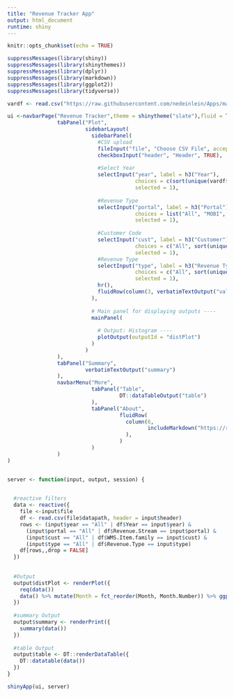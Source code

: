 ```yaml
---
title: "Revenue Tracker App"
output: html_document
runtime: shiny
---
```


```r
knitr::opts_chunk$set(echo = TRUE)
```

```r
suppressMessages(library(shiny))
suppressMessages(library(shinythemes))
suppressMessages(library(dplyr))
suppressMessages(library(markdown))
suppressMessages(library(ggplot2))
suppressMessages(library(tidyverse))

vardf <- read.csv("https://raw.githubusercontent.com/nedeinlein/Apps/main/Customer%20List.csv")

ui <-navbarPage("Revenue Tracker",theme = shinytheme("slate"),fluid = TRUE,
                tabPanel("Plot",
                         sidebarLayout(
                           sidebarPanel(
                             #CSV upload
                             fileInput("file", "Choose CSV File", accept = ".csv"),
                             checkboxInput("header", "Header", TRUE),
                             
                             #Select Year
                             selectInput("year", label = h3("Year"), 
                                         choices = c(sort(unique(vardf$Year))), 
                                         selected = 1),
                             
                             #Revenue Type 
                             selectInput("portal", label = h3("Portal"), 
                                         choices = list("All", "MOBI", "Austin"), 
                                         selected = 1),
                             
                             #Customer Code
                             selectInput("cust", label = h3("Customer"), 
                                         choices = c("All", sort(unique(vardf$WMS.Item.family))), 
                                         selected = 1),
                             #Revenue Type
                             selectInput("type", label = h3("Revenue Type"), 
                                         choices = c("All", sort(unique(vardf$Revenue.Type))), 
                                         selected = 1),
                             hr(),
                             fluidRow(column(3, verbatimTextOutput("value")))
                           ),
                           
                           # Main panel for displaying outputs ----
                           mainPanel(
                             
                             # Output: Histogram ----
                             plotOutput(outputId = "distPlot")
                           )
                         )
                ),
                tabPanel("Summary",
                         verbatimTextOutput("summary")
                ),
                navbarMenu("More",
                           tabPanel("Table",
                                    DT::dataTableOutput("table")
                           ),
                           tabPanel("About",
                                    fluidRow(
                                      column(6,
                                             includeMarkdown("https://raw.githubusercontent.com/nedeinlein/Apps/main/Revenuetracker.About.rmd")
                                      ),
                                    )
                           )
                )
)


server <- function(input, output, session) {

  
  #reactive filters
  data <- reactive({
    file <-input$file
    df <- read.csv(file$datapath, header = input$header)
    rows <- (input$year == "All" | df$Year == input$year) &
      (input$portal == "All" | df$Revenue.Stream == input$portal) &
      (input$cust == "All" | df$WMS.Item.family == input$cust) &
      (input$type == "All" | df$Revenue.Type == input$type)
    df[rows,,drop = FALSE]  
  })
  
  
  #Output
  output$distPlot <- renderPlot({
    req(data())
    data() %>% mutate(Month = fct_reorder(Month, Month.Number)) %>% ggplot(aes(x = Month, y = Rev.Type.Total, fill = Revenue.Type)) + geom_bar(stat = 'sum') + ylab("Revenue")
  })
  
  #summary Output
  output$summary <- renderPrint({
    summary(data())
  })
  
  #table Output
  output$table <- DT::renderDataTable({
    DT::datatable(data())
  })
}

shinyApp(ui, server)

```

